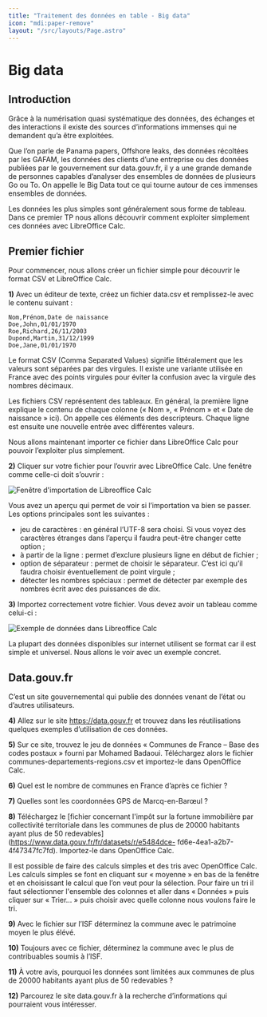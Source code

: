 ```yaml
---
title: "Traitement des données en table - Big data"
icon: "mdi:paper-remove"
layout: "/src/layouts/Page.astro"
---
```


# Big data

## Introduction

Grâce à la numérisation quasi systématique des données, des échanges et des
interactions il existe des sources d’informations immenses qui ne demandent
qu’a être exploitées.

Que l’on parle de Panama papers, Offshore leaks, des données récoltées par les
GAFAM, les données des clients d’une entreprise ou des données publiées par le
gouvernement sur data.gouv.fr, il y a une grande demande de personnes capables
d’analyser des ensembles de données de plusieurs Go ou To. On appelle le Big
Data tout ce qui tourne autour de ces immenses ensembles de données.

Les données les plus simples sont généralement sous forme de tableau. Dans ce
premier TP nous allons découvrir comment exploiter simplement ces données avec
LibreOffice Calc.

## Premier fichier

Pour commencer, nous allons créer un fichier simple pour découvrir le format
CSV et LibreOffice Calc.

**1)** Avec un éditeur de texte, créez un fichier data.csv et remplissez-le
avec le contenu suivant :

    
    
    Nom,Prénom,Date de naissance
    Doe,John,01/01/1970
    Roe,Richard,26/11/2003
    Dupond,Martin,31/12/1999
    Doe,Jane,01/01/1970

Le format CSV (Comma Separated Values) signifie littéralement que les valeurs
sont séparées par des virgules. Il existe une variante utilisée en France avec
des points virgules pour éviter la confusion avec la virgule des nombres
décimaux.

Les fichiers CSV représentent des tableaux. En général, la première ligne
explique le contenu de chaque colonne (« Nom », « Prénom » et « Date de
naissance » ici). On appelle ces éléments des descripteurs. Chaque ligne est
ensuite une nouvelle entrée avec différentes valeurs.

Nous allons maintenant importer ce fichier dans LibreOffice Calc pour pouvoir
l’exploiter plus simplement.

**2)** Cliquer sur votre fichier pour l’ouvrir avec LibreOffice Calc. Une
fenêtre comme celle-ci doit s’ouvrir :

![Fenêtre d'importation de Libreoffice Calc](/public/import.png)

Vous avez un aperçu qui permet de voir si l’importation va bien se passer. Les
options principales sont les suivantes :

  * jeu de caractères : en général l’UTF-8 sera choisi. Si vous voyez des caractères étranges dans l’aperçu il faudra peut-être changer cette option ;
  * à partir de la ligne : permet d’exclure plusieurs ligne en début de fichier ;
  * option de séparateur : permet de choisir le séparateur. C’est ici qu’il faudra choisir éventuellement de point virgule ;
  * détecter les nombres spéciaux : permet de détecter par exemple des nombres écrit avec des puissances de dix.

**3)** Importez correctement votre fichier. Vous devez avoir un tableau comme
celui-ci :

![Exemple de données dans Libreoffice Calc](/public/tab.png)

La plupart des données disponibles sur internet utilisent se format car il est
simple et universel. Nous allons le voir avec un exemple concret.

## Data.gouv.fr

C’est un site gouvernemental qui publie des données venant de l’état ou
d’autres utilisateurs.

**4)** Allez sur le site https://data.gouv.fr et trouvez dans les
réutilisations quelques exemples d’utilisation de ces données.

**5)** Sur ce site, trouvez le jeu de données « Communes de France – Base des
codes postaux » fourni par Mohamed Badaoui. Téléchargez alors le fichier
communes-departements-regions.csv et importez-le dans OpenOffice Calc.

**6)** Quel est le nombre de communes en France d’après ce fichier ?

**7)** Quelles sont les coordonnées GPS de Marcq-en-Barœul ?

**8)** Téléchargez le [fichier concernant l'impôt sur la fortune immobilière
par collectivité territoriale dans les communes de plus de 20000 habitants
ayant plus de 50 redevables](https://www.data.gouv.fr/fr/datasets/r/e5484dce-
fd6e-4ea1-a2b7-4f47347fc7fd). Importez-le dans OpenOffice Calc.

Il est possible de faire des calculs simples et des tris avec OpenOffice Calc.
Les calculs simples se font en cliquant sur « moyenne » en bas de la fenêtre
et en choisissant le calcul que l’on veut pour la sélection. Pour faire un tri
il faut sélectionner l'ensemble des colonnes et aller dans « Données » puis
cliquer sur « Trier… » puis choisir avec quelle colonne nous voulons faire le
tri.

**9)** Avec le fichier sur l’ISF déterminez la commune avec le patrimoine
moyen le plus élévé.

**10)** Toujours avec ce fichier, déterminez la commune avec le plus de
contribuables soumis à l’ISF.

**11)** À votre avis, pourquoi les données sont limitées aux communes de plus
de 20000 habitants ayant plus de 50 redevables ?

**12)** Parcourez le site data.gouv.fr à la recherche d’informations qui
pourraient vous intéresser.
